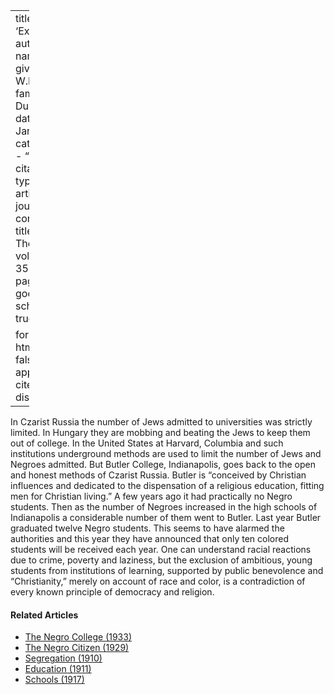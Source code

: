 
---
title: 'Exclusion'
author:
  - name:
      given: W.E.B.
      family: Du Bois
date: Jan. 1928
categories: 
  - ""
citation: 
  type: article-journal
  container-title: The Crisis
  volume: 35
  issue: 1
  page: 23
google-scholar: true

format:
  html:
    toc: false
    appendix-cite-as: display
---



In Czarist Russia the number of Jews admitted to universities was strictly limited. In Hungary they are mobbing and beating the Jews to keep them out of college. In the United States at Harvard, Columbia and such institutions underground methods are used to limit the number of Jews and Negroes admitted. But Butler College, Indianapolis, goes back to the open and honest methods of Czarist Russia. Butler is "conceived by Christian influences and dedicated to the dispensation of a religious education, fitting men for Christian living." A few years ago it had practically no Negro students. Then as the number of Negroes increased in the high schools of Indianapolis a considerable number of them went to Butler. Last year Butler graduated twelve Negro students. This seems to have alarmed the authorities and this year they have announced that only ten colored students will be received each year. One can understand racial reactions due to crime, poverty and laziness, but the exclusion of ambitious, young students from institutions of learning, supported by public benevolence and "Christianity," merely on account of race and color, is a contradiction of every known principle of democracy and religion.

<!-- Similar articles start here -->
<div  class="clear-wrap"></div>

#### Related Articles

* [The Negro College (1933)](/Volumes/40/08/negro_college.html)
* [The Negro Citizen (1929)](/Volumes/36/05/negro_citizen.html)
* [Segregation (1910)](/Volumes/01/01/Segregation.html)
* [Education (1911)](/Volumes/01/04/education.html)
* [Schools (1917)](/Volumes/13/03/schools.html)

<!-- Similar articles end here -->
